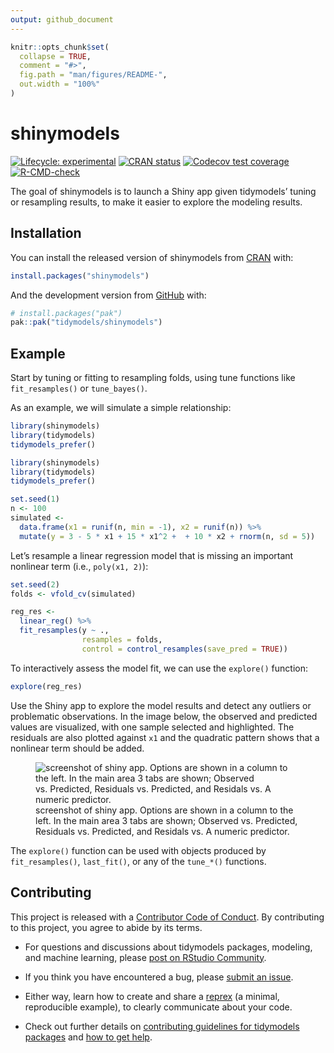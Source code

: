 ```yaml
---
output: github_document
---
```


```r
knitr::opts_chunk$set(
  collapse = TRUE,
  comment = "#>",
  fig.path = "man/figures/README-",
  out.width = "100%"
)
```

# shinymodels

<!-- badges: start -->
[![Lifecycle: experimental](https://img.shields.io/badge/lifecycle-experimental-orange.svg)](https://lifecycle.r-lib.org/articles/stages.html#experimental)
[![CRAN status](https://www.r-pkg.org/badges/version/shinymodels)](https://CRAN.R-project.org/package=shinymodels)
[![Codecov test coverage](https://codecov.io/gh/tidymodels/shinymodels/branch/main/graph/badge.svg)](https://app.codecov.io/gh/tidymodels/shinymodels?branch=main)
[![R-CMD-check](https://github.com/tidymodels/shinymodels/actions/workflows/R-CMD-check.yaml/badge.svg)](https://github.com/tidymodels/shinymodels/actions/workflows/R-CMD-check.yaml)
<!-- badges: end -->

The goal of shinymodels is to launch a Shiny app given tidymodels' tuning or resampling results, to make it easier to explore the modeling results.

## Installation

You can install the released version of shinymodels from [CRAN](https://CRAN.R-project.org) with:

``` r
install.packages("shinymodels") 
```

And the development version from [GitHub](https://github.com/) with:

``` r
# install.packages("pak")
pak::pak("tidymodels/shinymodels")
```

## Example

Start by tuning or fitting to resampling folds, using tune functions like `fit_resamples()` or `tune_bayes()`.

As an example, we will simulate a simple relationship:

```r
library(shinymodels)
library(tidymodels)
tidymodels_prefer()
```

```r
library(shinymodels)
library(tidymodels)
tidymodels_prefer()

set.seed(1)
n <- 100
simulated <-
  data.frame(x1 = runif(n, min = -1), x2 = runif(n)) %>% 
  mutate(y = 3 - 5 * x1 + 15 * x1^2 +  + 10 * x2 + rnorm(n, sd = 5))
```

Let's resample a linear regression model that is missing an important nonlinear term (i.e., `poly(x1, 2)`):

```r
set.seed(2)
folds <- vfold_cv(simulated)

reg_res <-
  linear_reg() %>%
  fit_resamples(y ~ .,
                resamples = folds,
                control = control_resamples(save_pred = TRUE))
```

To interactively assess the model fit, we can use the  `explore()` function: 

```r
explore(reg_res)
```

Use the Shiny app to explore the model results and detect any outliers or problematic observations. In the image below, the observed and predicted values are visualized, with one sample selected and highlighted. The residuals are also plotted against `x1` and the quadratic pattern shows that a nonlinear term should be added.  

![screenshot of shiny app. Options are shown in a column to the left. In the main area 3 tabs are shown; Observed vs. Predicted, Residuals vs. Predicted, and Residals vs. A numeric predictor.](man/figures/example.png)

The `explore()` function can be used with objects produced by `fit_resamples()`, `last_fit()`, or any of the `tune_*()` functions. 


## Contributing

This project is released with a [Contributor Code of Conduct](https://contributor-covenant.org/version/2/0/CODE_OF_CONDUCT.html). By contributing to this project, you agree to abide by its terms.

- For questions and discussions about tidymodels packages, modeling, and machine learning, please [post on RStudio Community](https://community.rstudio.com/new-topic?category_id=15&tags=tidymodels,question).

- If you think you have encountered a bug, please [submit an issue](https://github.com/tidymodels/shinymodels/issues).

- Either way, learn how to create and share a [reprex](https://reprex.tidyverse.org/articles/articles/learn-reprex.html) (a minimal, reproducible example), to clearly communicate about your code.

- Check out further details on [contributing guidelines for tidymodels packages](https://www.tidymodels.org/contribute/) and [how to get help](https://www.tidymodels.org/help/).

